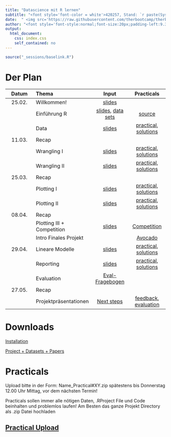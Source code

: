 ```yaml
---
title: "Datascience mit R lernen"
subtitle: "<font style='font-color = white'>420257, Stand: `r paste(Sys.Date())`</font>"
date:  " <img src='https://raw.githubusercontent.com/therbootcamp/therbootcamp.github.io/master/_sessions/_image/by-sa.png' style= 'height:14.7px;vertical-align:baseline'/>"
author: "<font style='font-style:normal;font-size:20px;padding-left:9.3px'>FS 2022</font>"
output:
  html_document:
    css: index.css
    self_contained: no
---
```


```r
source("_sessions/baselink.R")
```

# Der Plan

|Datum|Thema|Input|Practicals|
|:--:|:-|:--:|:--:|
|25.02.| Willkommen! | [slides](_sessions/Welcome/Welcome.html) | | 
|      | Einführung R | [slides](_sessions/IntroToR/IntroToR.html), [data sets](https://michaelschulte.github.io/RDS_FS2022/1_Data/RDS_data.zip) | [source](_sessions/IntroToR/IntroToR_interactive.R) |
|      | Data | [slides](_sessions/Data/Data.html) | [practical](_sessions/Data/Data_practical.html), [solutions](_sessions/Data/Data_practical_solutions.html)|
|11.03.| Recap | | | 
|| Wrangling I | [slides](_sessions/Wrangling/Wrangling.html)|[practical](_sessions/Wrangling/Wrangling_practical.html), [solutions](_sessions/Wrangling/Wrangling_practical_solutions.html)|  
|      | Wrangling II | [slides](_sessions/WranglingII/WranglingII.html) | [practical](_sessions/WranglingII/WranglingII_practical.html), [solutions](_sessions/WranglingII/WranglingII_practical_solutions.html)|
|25.03.| Recap | | | 
|| Plotting I | [slides](_sessions/PlottingI/PlottingI.html) | [practical](_sessions/PlottingI/PlottingI_practicaI.html), [solutions](_sessions/PlottingI/PlottingI_practicaI_solutions.html)
|| Plotting II | [slides](_sessions/PlottingII/PlottingII.html) | [practical](_sessions/PlottingII/PlottingII_practical.html), [solutions](_sessions/PlottingII/PlottingII_practical_solutions.html)|
|08.04.| Recap | | | 
|| Plotting III + Competition |[slides](_sessions/PlottingIII/PlottingIII.html)|[Competition](_sessions/PlottingIII/Competition.html)| |
||Intro Finales Projekt||[Avocado](_sessions/Project/Final.html)||
|29.04.| Lineare Modelle |[slides](_sessions/LinearModelsI/LinearModelsI.html)| [practical](_sessions/LinearModelsI/LinearModelsI_practical.html), [solutions](_sessions/LinearModelsI/LinearModelsI_practical_solutions.html)| |
|| Reporting | [slides](_sessions/Reporting/Reporting.html)| [practical](_sessions/Reporting/Reporting_practical.html), [solutions](_sessions/Reporting/Reporting_practical_solutions.html)||
|| Evaluation | [Eval-Fragebogen](https://scanserveruls.unibe.ch/evasys/online.php?pswd=LT1PR)|||
|27.05.| Recap | | | 
|| Projektpräsentationen |[Next steps](_sessions/NextSteps/NextSteps.html) | [feedback](https://forms.gle/38LagXxyH2cMHynt8), [evaluation](https://ilias.unibe.ch/goto_ilias3_unibe_file_2447103_download.html)| 

# Downloads

[Installation](installation.html)

[Project + Datasets + Papers](`r noquote(baselink)`_materials/RDS_Project.zip)

# Practicals

Upload bitte in der Form: Name_Practical#XY.zip spätestens bis Donnerstag 12.00 Uhr Mittag, vor dem nächsten Termin!

Practicals sollen immer alle nötigen Daten, .RProject File und Code beinhalten und problemlos laufen! Am Besten das ganze Projekt Directory als .zip Datei hochladen

<h2>[Practical Upload](https://www.dropbox.com/request/yKJIygRY1BZkpOj3ljMb)</h2>